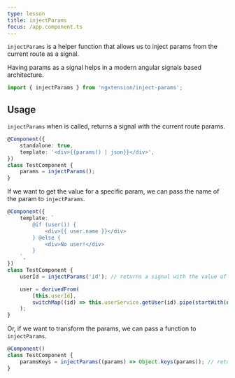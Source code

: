 ```yaml
---
type: lesson
title: injectParams
focus: /app.component.ts
---
```


`injectParams` is a helper function that allows us to inject params from the current route as a signal.

Having params as a signal helps in a modern angular signals based architecture.

```ts
import { injectParams } from 'ngxtension/inject-params';
```

## Usage

`injectParams` when is called, returns a signal with the current route params.

```ts
@Component({
	standalone: true,
	template: '<div>{{params() | json}}</div>',
})
class TestComponent {
	params = injectParams();
}
```

If we want to get the value for a specific param, we can pass the name of the param to `injectParams`.

```ts
@Component({
	template: `
		@if (user()) {
			<div>{{ user.name }}</div>
		} @else {
			<div>No user!</div>
		}
	`,
})
class TestComponent {
	userId = injectParams('id'); // returns a signal with the value of the id param

	user = derivedFrom(
		[this.userId],
		switchMap((id) => this.userService.getUser(id).pipe(startWith(null))),
	);
}
```

Or, if we want to transform the params, we can pass a function to `injectParams`.

```ts
@Component()
class TestComponent {
	paramsKeys = injectParams((params) => Object.keys(params)); // returns a signal with the keys of the params
}
```
